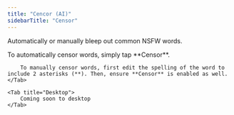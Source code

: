 ```yaml
---
title: "Cencor (AI)"
sidebarTitle: "Censor"
---
```


Automatically or manually bleep out common NSFW words.

<Tabs>
    <Tab title="iOS">
        To automatically censor words, simply tap **Censor**.

        To manually censor words, first edit the spelling of the word to include 2 asterisks (**). Then, ensure **Censor** is enabled as well.
    </Tab>

    <Tab title="Desktop">
        Coming soon to desktop
    </Tab>
</Tabs>
